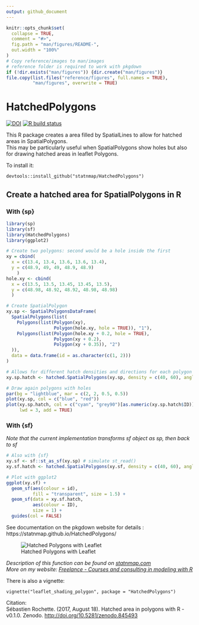 ```yaml
---
output: github_document
---
```


```r
knitr::opts_chunk$set(
  collapse = TRUE,
  comment = "#>",
  fig.path = "man/figures/README-",
  out.width = "100%"
)
# Copy reference/images to man/images
# reference folder is required to work with pkgdown
if (!dir.exists("man/figures")) {dir.create("man/figures")}
file.copy(list.files("reference/figures", full.names = TRUE),
          "man/figures", overwrite = TRUE)
```

# HatchedPolygons

<!-- badges: start -->
[![DOI](https://zenodo.org/badge/90766217.svg)](https://zenodo.org/badge/latestdoi/90766217)
[![R build status](https://github.com/statnmap/HatchedPolygons/workflows/R-CMD-check/badge.svg)](https://github.com/statnmap/HatchedPolygons/actions)
<!-- badges: end -->


This R package creates a area filled by SpatialLines to allow for hatched areas in SpatialPolygons.  
This may be particularly useful when SpatialPolygons show holes but also for drawing hatched areas in leaflet Polygons.

To install it:
```
devtools::install_github("statnmap/HatchedPolygons")
```

## Create a hatched area for SpatialPolygons in R

### With {sp}
```r
library(sp)
library(sf)
library(HatchedPolygons)
library(ggplot2)

# Create two polygons: second would be a hole inside the first
xy = cbind(
  x = c(13.4, 13.4, 13.6, 13.6, 13.4),
  y = c(48.9, 49, 49, 48.9, 48.9)
    )
hole.xy <- cbind(
  x = c(13.5, 13.5, 13.45, 13.45, 13.5),
  y = c(48.98, 48.92, 48.92, 48.98, 48.98)
  )

# Create SpatialPolygon
xy.sp <- SpatialPolygonsDataFrame(
  SpatialPolygons(list(
    Polygons(list(Polygon(xy), 
                  Polygon(hole.xy, hole = TRUE)), "1"),
    Polygons(list(Polygon(hole.xy + 0.2, hole = TRUE),
                  Polygon(xy + 0.2),
                  Polygon(xy + 0.35)), "2")
  )),
  data = data.frame(id = as.character(c(1, 2)))
)

# Allows for different hatch densities and directions for each polygon
xy.sp.hatch <- hatched.SpatialPolygons(xy.sp, density = c(40, 60), angle = c(45, 135))

# Draw again polygons with holes
par(bg = "lightblue", mar = c(2, 2, 0.5, 0.5))
plot(xy.sp, col = c("blue", "red"))
plot(xy.sp.hatch, col = c("cyan", "grey90")[as.numeric(xy.sp.hatch$ID)],
     lwd = 3, add = TRUE)

```

### With {sf}

_Note that the current implementation transforms sf object as sp, then back to sf_

```r
# Also with {sf}
xy.sf <- sf::st_as_sf(xy.sp) # simulate st_read()
xy.sf.hatch <- hatched.SpatialPolygons(xy.sf, density = c(40, 60), angle = c(45, 135))

# Plot with ggplot2
ggplot(xy.sf) +
  geom_sf(aes(colour = id), 
          fill = "transparent", size = 1.5) +
  geom_sf(data = xy.sf.hatch, 
          aes(colour = ID),
          size = 1) +
  guides(col = FALSE)
```


See documentation on the pkgdown website for details : https://statnmap.github.io/HatchedPolygons/

![Hatched Polygons with Leaflet](reference/figures/Leaflet_Snapshot.jpg)

_Description of this function can be found on [statnmap.com](https://statnmap.com/2017-05-23-how-to-fill-a-hatched-area-polygon-with-holes-in-leaflet-with-r)_  
_More on my website: [Freelance - Courses and consulting in modeling with R](https://statnmap.com/)_

There is also a vignette:
```
vignette("leaflet_shading_polygon", package = "HatchedPolygons")
```

Citation:   
Sébastien Rochette. (2017, August 18). Hatched area in polygons with R - v0.1.0. Zenodo. <http://doi.org/10.5281/zenodo.845493>
